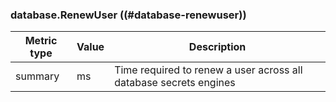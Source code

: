 ### database.RenewUser ((#database-renewuser))

Metric type | Value | Description
----------- | ----- | -----------
summary     | ms    | Time required to renew a user across all database secrets engines
